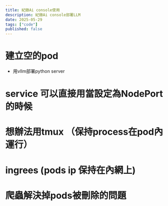 ```yaml
---
title: 紀錄Ai console使用
description: 紀錄Ai console部署LLM
date: 2025-05-29
tags: ["code"]
published: false
---
```


# 建立空的pod
 - 用vllm部署python server
# service 可以直接用當設定為NodePort的時候
# 想辦法用tmux （保持process在pod內運行）
# ingrees (pods ip 保持在內網上)
# 爬蟲解決掉pods被刪除的問題

